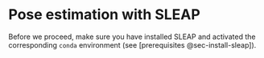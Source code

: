 # Pose estimation with SLEAP {#sec-sleap}

Before we proceed, make sure you have installed SLEAP and activated the corresponding `conda` environment (see [prerequisites @sec-install-sleap]).